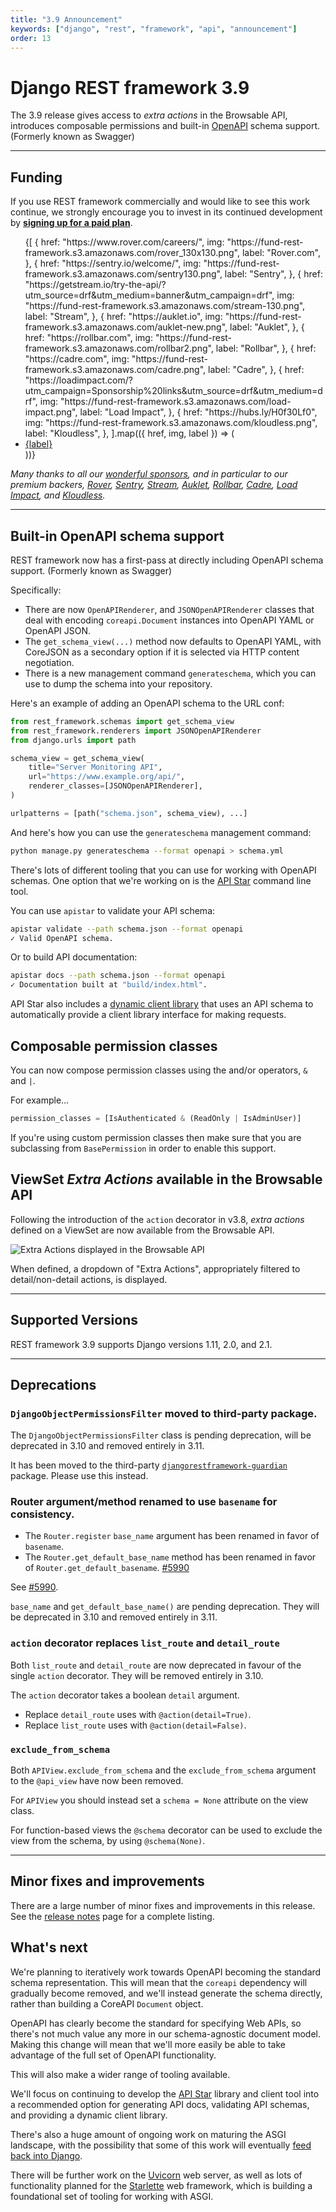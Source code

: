 ```yaml
---
title: "3.9 Announcement"
keywords: ["django", "rest", "framework", "api", "announcement"]
order: 13
---
```


# Django REST framework 3.9

The 3.9 release gives access to _extra actions_ in the Browsable API, introduces composable permissions and built-in [OpenAPI][openapi] schema support. (Formerly known as Swagger)

---

## Funding

If you use REST framework commercially and would like to see this work continue, we strongly encourage you to invest in its continued development by
**[signing up for a paid&nbsp;plan][funding]**.

<ul
  style={{
    display: "grid",
    gridTemplateColumns: "repeat(auto-fill, minmax(130px, 1fr))",
    gap: "20px",
    padding: 0,
    margin: 0,
    listStyle: "none",
    justifyItems: "center",
  }}
>
  {[
    {
      href: "https://www.rover.com/careers/",
      img: "https://fund-rest-framework.s3.amazonaws.com/rover_130x130.png",
      label: "Rover.com",
    },
    {
      href: "https://sentry.io/welcome/",
      img: "https://fund-rest-framework.s3.amazonaws.com/sentry130.png",
      label: "Sentry",
    },
    {
      href: "https://getstream.io/try-the-api/?utm_source=drf&utm_medium=banner&utm_campaign=drf",
      img: "https://fund-rest-framework.s3.amazonaws.com/stream-130.png",
      label: "Stream",
    },
    {
      href: "https://auklet.io",
      img: "https://fund-rest-framework.s3.amazonaws.com/auklet-new.png",
      label: "Auklet",
    },
    {
      href: "https://rollbar.com",
      img: "https://fund-rest-framework.s3.amazonaws.com/rollbar2.png",
      label: "Rollbar",
    },
    {
      href: "https://cadre.com",
      img: "https://fund-rest-framework.s3.amazonaws.com/cadre.png",
      label: "Cadre",
    },
    {
      href: "https://loadimpact.com/?utm_campaign=Sponsorship%20links&utm_source=drf&utm_medium=drf",
      img: "https://fund-rest-framework.s3.amazonaws.com/load-impact.png",
      label: "Load Impact",
    },
    {
      href: "https://hubs.ly/H0f30Lf0",
      img: "https://fund-rest-framework.s3.amazonaws.com/kloudless.png",
      label: "Kloudless",
    },
  ].map(({ href, img, label }) => (
    <li key={label}>
      <a
        href={href}
        style={{
          display: "block",
          width: "130px",
          height: "20px",
          textAlign: "center",
          paddingTop: "150px",
          backgroundPosition: "0 50%",
          backgroundSize: "130px auto",
          backgroundRepeat: "no-repeat",
          fontSize: "120%",
          color: "black",
          backgroundImage: `url(${img})`,
        }}
      >
        {label}
      </a>
    </li>
  ))}
</ul>
<div style={{ clear: "both", paddingBottom: "20px" }} />

_Many thanks to all our [wonderful sponsors][sponsors], and in particular to our premium backers, [Rover](https://www.rover.com/careers/), [Sentry](https://sentry.io/welcome/), [Stream](https://getstream.io/?utm_source=drf&utm_medium=banner&utm_campaign=drf), [Auklet](https://auklet.io/), [Rollbar](https://rollbar.com), [Cadre](https://cadre.com), [Load Impact](https://loadimpact.com/?utm_campaign=Sponsorship%20links&utm_source=drf&utm_medium=drf), and [Kloudless](https://hubs.ly/H0f30Lf0)._

---

## Built-in OpenAPI schema support

REST framework now has a first-pass at directly including OpenAPI schema support. (Formerly known as Swagger)

Specifically:

- There are now `OpenAPIRenderer`, and `JSONOpenAPIRenderer` classes that deal with encoding `coreapi.Document` instances into OpenAPI YAML or OpenAPI JSON.
- The `get_schema_view(...)` method now defaults to OpenAPI YAML, with CoreJSON as a secondary
  option if it is selected via HTTP content negotiation.
- There is a new management command `generateschema`, which you can use to dump
  the schema into your repository.

Here's an example of adding an OpenAPI schema to the URL conf:

```python
from rest_framework.schemas import get_schema_view
from rest_framework.renderers import JSONOpenAPIRenderer
from django.urls import path

schema_view = get_schema_view(
    title="Server Monitoring API",
    url="https://www.example.org/api/",
    renderer_classes=[JSONOpenAPIRenderer],
)

urlpatterns = [path("schema.json", schema_view), ...]
```

And here's how you can use the `generateschema` management command:

```bash
python manage.py generateschema --format openapi > schema.yml
```

There's lots of different tooling that you can use for working with OpenAPI
schemas. One option that we're working on is the [API Star](https://docs.apistar.com/)
command line tool.

You can use `apistar` to validate your API schema:

```bash
apistar validate --path schema.json --format openapi
✓ Valid OpenAPI schema.
```

Or to build API documentation:

```bash
apistar docs --path schema.json --format openapi
✓ Documentation built at "build/index.html".
```

API Star also includes a [dynamic client library](https://docs.apistar.com/client-library/)
that uses an API schema to automatically provide a client library interface for making requests.

## Composable permission classes

You can now compose permission classes using the and/or operators, `&` and `|`.

For example...

```python
permission_classes = [IsAuthenticated & (ReadOnly | IsAdminUser)]
```

If you're using custom permission classes then make sure that you are subclassing
from `BasePermission` in order to enable this support.

## ViewSet _Extra Actions_ available in the Browsable API

Following the introduction of the `action` decorator in v3.8, _extra actions_ defined on a ViewSet are now available
from the Browsable API.

![Extra Actions displayed in the Browsable API](https://user-images.githubusercontent.com/2370209/32976956-1ca9ab7e-cbf1-11e7-981a-a20cb1e83d63.png)

When defined, a dropdown of "Extra Actions", appropriately filtered to detail/non-detail actions, is displayed.

---

## Supported Versions

REST framework 3.9 supports Django versions 1.11, 2.0, and 2.1.

---

## Deprecations

### `DjangoObjectPermissionsFilter` moved to third-party package.

The `DjangoObjectPermissionsFilter` class is pending deprecation, will be deprecated in 3.10 and removed entirely in 3.11.

It has been moved to the third-party [`djangorestframework-guardian`](https://github.com/rpkilby/django-rest-framework-guardian)
package. Please use this instead.

### Router argument/method renamed to use `basename` for consistency.

- The `Router.register` `base_name` argument has been renamed in favor of `basename`.
- The `Router.get_default_base_name` method has been renamed in favor of `Router.get_default_basename`. [#5990][gh5990]

See [#5990][gh5990].

[gh5990]: https://github.com/encode/django-rest-framework/pull/5990

`base_name` and `get_default_base_name()` are pending deprecation. They will be deprecated in 3.10 and removed entirely in 3.11.

### `action` decorator replaces `list_route` and `detail_route`

Both `list_route` and `detail_route` are now deprecated in favour of the single `action` decorator.
They will be removed entirely in 3.10.

The `action` decorator takes a boolean `detail` argument.

- Replace `detail_route` uses with `@action(detail=True)`.
- Replace `list_route` uses with `@action(detail=False)`.

### `exclude_from_schema`

Both `APIView.exclude_from_schema` and the `exclude_from_schema` argument to the `@api_view` have now been removed.

For `APIView` you should instead set a `schema = None` attribute on the view class.

For function-based views the `@schema` decorator can be used to exclude the view from the schema, by using `@schema(None)`.

---

## Minor fixes and improvements

There are a large number of minor fixes and improvements in this release. See the [release notes](release-notes.md) page for a complete listing.

## What's next

We're planning to iteratively work towards OpenAPI becoming the standard schema
representation. This will mean that the `coreapi` dependency will gradually become
removed, and we'll instead generate the schema directly, rather than building
a CoreAPI `Document` object.

OpenAPI has clearly become the standard for specifying Web APIs, so there's not
much value any more in our schema-agnostic document model. Making this change
will mean that we'll more easily be able to take advantage of the full set of
OpenAPI functionality.

This will also make a wider range of tooling available.

We'll focus on continuing to develop the [API Star](https://docs.apistar.com/)
library and client tool into a recommended option for generating API docs,
validating API schemas, and providing a dynamic client library.

There's also a huge amount of ongoing work on maturing the ASGI landscape,
with the possibility that some of this work will eventually [feed back into
Django](https://www.aeracode.org/2018/06/04/django-async-roadmap/).

There will be further work on the [Uvicorn](https://www.uvicorn.org/)
web server, as well as lots of functionality planned for the [Starlette](https://www.starlette.io/)
web framework, which is building a foundational set of tooling for working with
ASGI.

[funding]: funding.md
[gh5886]: https://github.com/encode/django-rest-framework/issues/5886
[gh5705]: https://github.com/encode/django-rest-framework/issues/5705
[openapi]: https://www.openapis.org/
[sponsors]: https://fund.django-rest-framework.org/topics/funding/#our-sponsors
